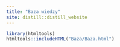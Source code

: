 ```yaml
---
title: "Baza wiedzy"
site: distill::distill_website
---
```

```r
library(htmltools)
htmltools::includeHTML("Baza/Baza.html")
```


